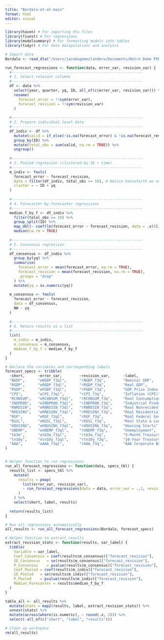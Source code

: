 ```yaml
---
title: "Bordalo-et-al-main"
format: html
editor: visual
---
```


```r
library(haven) # For importing dta files
library(fixest) # For regressions
library(modelsummary) # For formatting models into tables
library(tidyr) # For data manipulations and analysis

# Import data
Bordalo <- read_dta("/Users/jacobogomezlandero/Documents/Notre Dame PhD/Coursework/Field courses/Expectations/Replications/Econ-70330/Bordado-et-al/Data/spf_out_trim5.dta")

```

```r

run_forecast_regressions <- function(data, error_var, revision_var) {
  #------------------------------------------------------------
  # 1. Select relevant columns
  #------------------------------------------------------------
  df <- data %>%
    select(year, quarter, yq, ID, all_of(c(error_var, revision_var))) %>%
    rename(
      forecast_error = !!sym(error_var),
      forecast_revision = !!sym(revision_var)
    )
  
  #------------------------------------------------------------
  # 2. Prepare individual-level data
  #------------------------------------------------------------
  df_indiv <- df %>%
    mutate(valid = if_else(!is.na(forecast_error) & !is.na(forecast_revision), 1, 0)) %>%
    group_by(ID) %>%
    mutate(total_obs = sum(valid, na.rm = TRUE)) %>%
    ungroup()
  
  #------------------------------------------------------------
  # 3. Pooled regression (clustered by ID + time)
  #------------------------------------------------------------
  m_indiv <- feols(
    forecast_error ~ forecast_revision,
    data = filter(df_indiv, total_obs >= 10), # Notice henceforth we only keep forecasters with 10 or more obs
    cluster = ~ ID + yq
  )
  
  #------------------------------------------------------------
  # 4. Forecaster-by-forecaster regressions
  #------------------------------------------------------------
  median_f_by_f <- df_indiv %>%
    filter(total_obs >= 10) %>%
    group_split(ID) %>%
    map_dbl(~ coef(lm(forecast_error ~ forecast_revision, data = .x))[2]) %>%
    median(na.rm = TRUE)
  
  #------------------------------------------------------------
  # 5. Consensus regression
  #------------------------------------------------------------
  df_consensus <- df_indiv %>%
    group_by(yq) %>%
    summarise(
      forecast_error = mean(forecast_error, na.rm = TRUE),
      forecast_revision = mean(forecast_revision, na.rm = TRUE),
      .groups = "drop"
    ) %>%
    mutate(yq = as.numeric(yq))
  
  m_consensus <- feols(
    forecast_error ~ forecast_revision,
    data = df_consensus,
    NW ~ yq
  )
  
  #------------------------------------------------------------
  # 6. Return results as a list
  #------------------------------------------------------------
  list(
    m_indiv = m_indiv,
    m_consensus = m_consensus,
    median_f_by_f = median_f_by_f
  )
}

```

```r

# Declare the variables and corresponding labels
forecast_specs <- tribble(
  ~short,      ~error_var,        ~revision_var,      ~label,
  "NGDP",      "eNGDP_f3ql",      "rNGDP_f3q",        "Nominal GDP",
  "RGDP",      "eRGDP_f3ql",      "rRGDP_f3q",        "Real GDP",
  "PGDP",      "ePGDP_f3ql",      "rPGDP_f3q",        "GDP Price Index Inflation",
  "CPI",       "eCPI_f3ql",       "rCPI_f3q",         "Inflation (CPI)",
  "RCONSUM",   "eRCONSUM_f3ql",   "rRCONSUM_f3q",     "Real Consumption",
  "INDPROD",   "eINDPROD_f3ql",   "rINDPROD_f3q",     "Industrial Production",
  "RNRESIN",   "eRNRESIN_f3ql",   "rRNRESIN_f3q",     "Real Nonresidential Investment",
  "RRESINV",   "eRRESINV_f3ql",   "rRRESINV_f3q",     "Real Residential Investment",
  "RGF",       "eRGF_f3ql",       "rRGF_f3q",         "Real Federal Gov. Consumption",
  "RGSL",      "eRGSL_f3ql",      "rRGSL_f3q",        "Real State & Local Gov. Consumption",
  "HOUSING",   "eHOUSING_f3ql",   "rHOUSING_f3q",     "Housing Starts",
  "UNEMP",     "eUNEMP_f3ql",     "rUNEMP_f3q",       "Unemployment",
  "tb3m",      "etb3m_f3ql",      "rtb3m_f3q",        "3-Month Treasury Rate",
  "tn10y",     "etn10y_f3ql",     "rtn10y_f3q",       "10-Year Treasury Rate",
  "AAA",       "eAAA_f3ql",       "rAAA_f3q",         "AAA Corporate Bond Rate"
)


# Helper function to run regressions
run_all_forecast_regressions <- function(data, specs_tbl) {
  results_list <- specs_tbl %>%
    mutate(
      results = pmap(
        list(error_var, revision_var),
        ~ run_forecast_regressions(data = data, error_var = ..1, revision_var = ..2)
      )
    ) %>%
    select(short, label, results)
  
  return(results_list)
}

# Run all regressions automatically
all_results <- run_all_forecast_regressions(Bordalo, forecast_specs)


```

```r

# Helper function to extract results
extract_revision_stats <- function(results, var_label) {
  tibble(
    Variable = var_label,
    Coef_Consensus = coef(results$m_consensus)["forecast_revision"],
    SE_Consensus   = se(results$m_consensus)["forecast_revision"],
    P_Consensus    = pvalue(results$m_consensus)["forecast_revision"],
    Coef_Pooled = coef(results$m_indiv)["forecast_revision"],
    SE_Pooled   = se(results$m_indiv)["forecast_revision"],
    P_Pooled    = pvalue(results$m_indiv)["forecast_revision"],
    Median_Forecaster = results$median_f_by_f
  )
}

table_all <- all_results %>%
  mutate(stats = map2(results, label, extract_revision_stats)) %>%
  unnest(stats) %>% 
  mutate(across(where(is.numeric), ~ round(.x, 2))) %>%
  select(-all_of(c("short", "label", "results")))

# Clean up workspace
rm(all_results)

```

